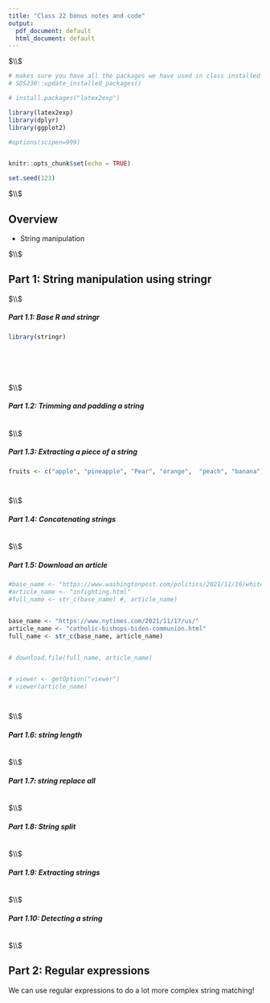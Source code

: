 ```yaml
---
title: "Class 22 bonus notes and code"
output:
  pdf_document: default
  html_document: default
---
```






$\\$



<!--  Please run the code in the  R chunk below once. This will install some packages and download data and images needed for these exercises.  -->

```r

# makes sure you have all the packages we have used in class installed
# SDS230::update_installed_packages()


```




```r

# install.packages("latex2exp")

library(latex2exp)
library(dplyr)
library(ggplot2)

#options(scipen=999)


knitr::opts_chunk$set(echo = TRUE)

set.seed(123)

```



$\\$




## Overview

 * String manipulation



$\\$






## Part 1: String manipulation using stringr


$\\$


##### Part 1.1: Base R and stringr


```r

library(stringr)







```



$\\$


##### Part 1.2: Trimming and padding a string


```r








```



$\\$



##### Part 1.3: Extracting a piece of a string


```r


fruits <- c("apple", "pineapple", "Pear", "orange",  "peach", "banana")




```



$\\$



##### Part 1.4: Concatenating strings


```r







```



$\\$





##### Part 1.5: Download an article



```r


#base_name <- "https://www.washingtonpost.com/politics/2021/11/16/white-house-says-democratic-infighting-has-hurt-biden/"
#article_name <- "infighting.html"
#full_name <- str_c(base_name) #, article_name)


base_name <- "https://www.nytimes.com/2021/11/17/us/"
article_name <- "catholic-bishops-biden-communion.html"
full_name <- str_c(base_name, article_name)


# download.file(full_name, article_name)


# viewer <- getOption("viewer")
# viewer(article_name)




```



$\\$


##### Part 1.6: string length



```r











```



$\\$



##### Part 1.7: string replace all


```r








```




$\\$


##### Part 1.8: String split


```r








```




$\\$


##### Part 1.9: Extracting strings


```r








```



$\\$


##### Part 1.10: Detecting a string


```r






```



$\\$




## Part 2: Regular expressions


We can use regular expressions to do a lot more complex string matching!





